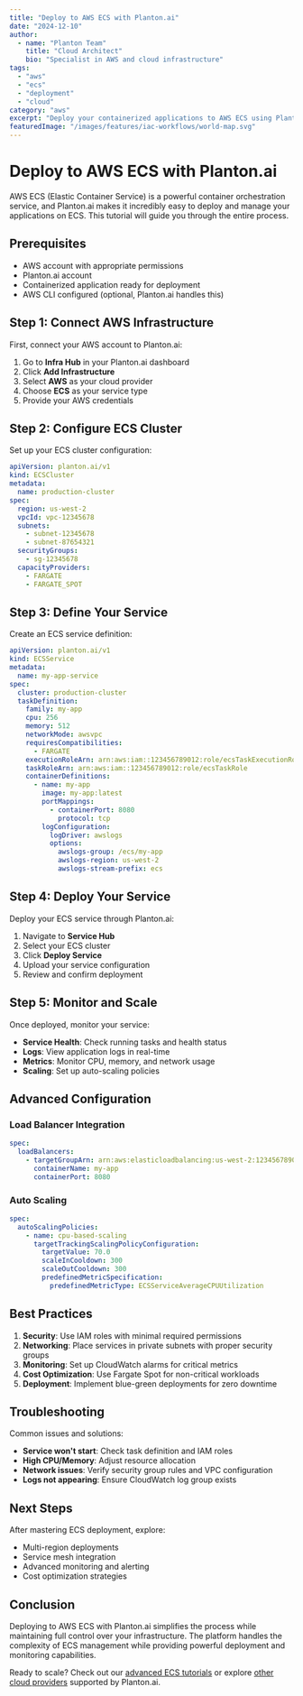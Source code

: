 ```yaml
---
title: "Deploy to AWS ECS with Planton.ai"
date: "2024-12-10"
author:
  - name: "Planton Team"
    title: "Cloud Architect"
    bio: "Specialist in AWS and cloud infrastructure"
tags:
  - "aws"
  - "ecs"
  - "deployment"
  - "cloud"
category: "aws"
excerpt: "Deploy your containerized applications to AWS ECS using Planton.ai's streamlined deployment process."
featuredImage: "/images/features/iac-workflows/world-map.svg"
---
```


# Deploy to AWS ECS with Planton.ai

AWS ECS (Elastic Container Service) is a powerful container orchestration service, and Planton.ai makes it incredibly easy to deploy and manage your applications on ECS. This tutorial will guide you through the entire process.

## Prerequisites

- AWS account with appropriate permissions
- Planton.ai account
- Containerized application ready for deployment
- AWS CLI configured (optional, Planton.ai handles this)

## Step 1: Connect AWS Infrastructure

First, connect your AWS account to Planton.ai:

1. Go to **Infra Hub** in your Planton.ai dashboard
2. Click **Add Infrastructure**
3. Select **AWS** as your cloud provider
4. Choose **ECS** as your service type
5. Provide your AWS credentials

## Step 2: Configure ECS Cluster

Set up your ECS cluster configuration:

```yaml
apiVersion: planton.ai/v1
kind: ECSCluster
metadata:
  name: production-cluster
spec:
  region: us-west-2
  vpcId: vpc-12345678
  subnets:
    - subnet-12345678
    - subnet-87654321
  securityGroups:
    - sg-12345678
  capacityProviders:
    - FARGATE
    - FARGATE_SPOT
```

## Step 3: Define Your Service

Create an ECS service definition:

```yaml
apiVersion: planton.ai/v1
kind: ECSService
metadata:
  name: my-app-service
spec:
  cluster: production-cluster
  taskDefinition:
    family: my-app
    cpu: 256
    memory: 512
    networkMode: awsvpc
    requiresCompatibilities:
      - FARGATE
    executionRoleArn: arn:aws:iam::123456789012:role/ecsTaskExecutionRole
    taskRoleArn: arn:aws:iam::123456789012:role/ecsTaskRole
    containerDefinitions:
      - name: my-app
        image: my-app:latest
        portMappings:
          - containerPort: 8080
            protocol: tcp
        logConfiguration:
          logDriver: awslogs
          options:
            awslogs-group: /ecs/my-app
            awslogs-region: us-west-2
            awslogs-stream-prefix: ecs
```

## Step 4: Deploy Your Service

Deploy your ECS service through Planton.ai:

1. Navigate to **Service Hub**
2. Select your ECS cluster
3. Click **Deploy Service**
4. Upload your service configuration
5. Review and confirm deployment

## Step 5: Monitor and Scale

Once deployed, monitor your service:

- **Service Health**: Check running tasks and health status
- **Logs**: View application logs in real-time
- **Metrics**: Monitor CPU, memory, and network usage
- **Scaling**: Set up auto-scaling policies

## Advanced Configuration

### Load Balancer Integration

```yaml
spec:
  loadBalancers:
    - targetGroupArn: arn:aws:elasticloadbalancing:us-west-2:123456789012:targetgroup/my-app/1234567890123456
      containerName: my-app
      containerPort: 8080
```

### Auto Scaling

```yaml
spec:
  autoScalingPolicies:
    - name: cpu-based-scaling
      targetTrackingScalingPolicyConfiguration:
        targetValue: 70.0
        scaleInCooldown: 300
        scaleOutCooldown: 300
        predefinedMetricSpecification:
          predefinedMetricType: ECSServiceAverageCPUUtilization
```

## Best Practices

1. **Security**: Use IAM roles with minimal required permissions
2. **Networking**: Place services in private subnets with proper security groups
3. **Monitoring**: Set up CloudWatch alarms for critical metrics
4. **Cost Optimization**: Use Fargate Spot for non-critical workloads
5. **Deployment**: Implement blue-green deployments for zero downtime

## Troubleshooting

Common issues and solutions:

- **Service won't start**: Check task definition and IAM roles
- **High CPU/Memory**: Adjust resource allocation
- **Network issues**: Verify security group rules and VPC configuration
- **Logs not appearing**: Ensure CloudWatch log group exists

## Next Steps

After mastering ECS deployment, explore:

- Multi-region deployments
- Service mesh integration
- Advanced monitoring and alerting
- Cost optimization strategies

## Conclusion

Deploying to AWS ECS with Planton.ai simplifies the process while maintaining full control over your infrastructure. The platform handles the complexity of ECS management while providing powerful deployment and monitoring capabilities.

Ready to scale? Check out our [advanced ECS tutorials](/tutorials?category=aws) or explore [other cloud providers](/docs/infra-hub/cloud-providers) supported by Planton.ai.
